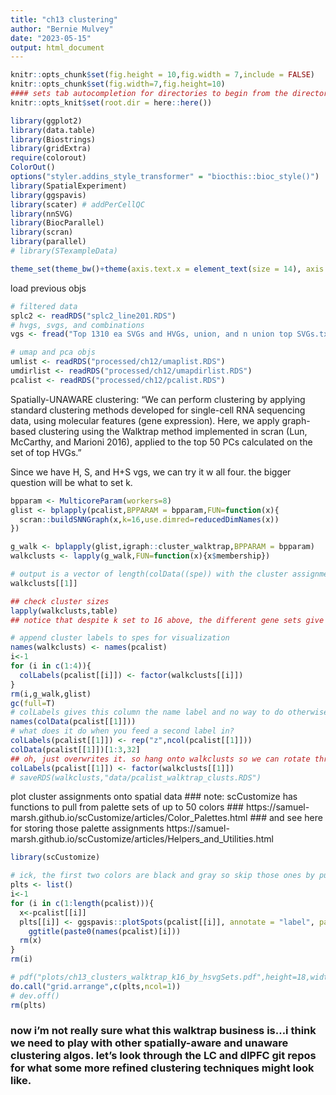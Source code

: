 ```yaml
---
title: "ch13 clustering"
author: "Bernie Mulvey"
date: "2023-05-15"
output: html_document
---
```


```r
knitr::opts_chunk$set(fig.height = 10,fig.width = 7,include = FALSE)
knitr::opts_chunk$set(fig.width=7,fig.height=10)
#### sets tab autocompletion for directories to begin from the directory containing the .Rproj session, instead of the script's directory if different
knitr::opts_knit$set(root.dir = here::here())

library(ggplot2)
library(data.table)
library(Biostrings)
library(gridExtra)
require(colorout)
ColorOut()
options("styler.addins_style_transformer" = "biocthis::bioc_style()")
library(SpatialExperiment)
library(ggspavis)
library(scater) # addPerCellQC
library(nnSVG)
library(BiocParallel)
library(scran)
library(parallel)
# library(STexampleData)

theme_set(theme_bw()+theme(axis.text.x = element_text(size = 14), axis.title.x = element_text(size = 16), axis.text.y = element_text(size = 14), axis.title.y = element_text(size =16), plot.title = element_text(size = 20,hjust=0.5), strip.text = element_text(size=18), legend.text = element_text(size=10), legend.title = element_text(size=11,hjust=0.5)))
```

load previous objs
```r
# filtered data
splc2 <- readRDS("splc2_line201.RDS")
# hvgs, svgs, and combinations
vgs <- fread("Top 1310 ea SVGs and HVGs, union, and n union top SVGs.txt")

# umap and pca objs
umlist <- readRDS("processed/ch12/umaplist.RDS")
umdirlist <- readRDS("processed/ch12/umapdirlist.RDS")
pcalist <- readRDS("processed/ch12/pcalist.RDS")
```

Spatially-UNAWARE clustering:
"We can perform clustering by applying standard clustering methods developed for single-cell RNA sequencing data, using molecular features (gene expression). Here, we apply graph-based clustering using the Walktrap method implemented in scran (Lun, McCarthy, and Marioni 2016), applied to the top 50 PCs calculated on the set of top HVGs."

Since we have H, S, and H+S vgs, we can try it w all four. the bigger question will be what to set k.

```r
bpparam <- MulticoreParam(workers=8)
glist <- bplapply(pcalist,BPPARAM = bpparam,FUN=function(x){
  scran::buildSNNGraph(x,k=16,use.dimred=reducedDimNames(x))
})

g_walk <- bplapply(glist,igraph::cluster_walktrap,BPPARAM = bpparam)
walkclusts <- lapply(g_walk,FUN=function(x){x$membership})

# output is a vector of length(colData((spe)) with the cluster assignment 
walkclusts[[1]]

## check cluster sizes
lapply(walkclusts,table)
## notice that despite k set to 16 above, the different gene sets give 8-14 clusters. not sure what to make of that. 

# append cluster labels to spes for visualization
names(walkclusts) <- names(pcalist)
i<-1
for (i in c(1:4)){
  colLabels(pcalist[[i]]) <- factor(walkclusts[[i]])
}
rm(i,g_walk,glist)
gc(full=T)
# colLabels gives this column the name label and no way to do otherwise
names(colData(pcalist[[1]]))
# what does it do when you feed a second label in?
colLabels(pcalist[[1]]) <- rep("z",ncol(pcalist[[1]]))
colData(pcalist[[1]])[1:3,32]
## oh, just overwrites it. so hang onto walkclusts so we can rotate through them and other labels as we go. and switch the pcal [[1]] back to the walkclust assignments
colLabels(pcalist[[1]]) <- factor(walkclusts[[1]])
# saveRDS(walkclusts,"data/pcalist_walktrap_clusts.RDS")
```

plot cluster assignments onto spatial data
### note: scCustomize has functions to pull from palette sets of up to 50 colors
### https://samuel-marsh.github.io/scCustomize/articles/Color_Palettes.html
### and see here for storing those palette assignments https://samuel-marsh.github.io/scCustomize/articles/Helpers_and_Utilities.html
```r
library(scCustomize)

# ick, the first two colors are black and gray so skip those ones by pulling 2 extra colors and only using colors ≥3
plts <- list()
i<-1
for (i in c(1:length(pcalist))){
  x<-pcalist[[i]]
  plts[[i]] <- ggspavis::plotSpots(pcalist[[i]], annotate = "label", palette = DiscretePalette_scCustomize(num_colors = 2 + length(unique(colData(x)$label)), palette = "polychrome")[3:(length(unique(colData(x)$label)) + 2)])+
    ggtitle(paste0(names(pcalist)[i]))
  rm(x)
}
rm(i)

# pdf("plots/ch13_clusters_walktrap_k16_by_hsvgSets.pdf",height=18,width=4)
do.call("grid.arrange",c(plts,ncol=1))
# dev.off()
rm(plts)

```


### now i'm not really sure what this walktrap business is...i think we need to play with other spatially-aware and unaware clustering algos. let's look through the LC and dlPFC git repos for what some more refined clustering techniques might look like.